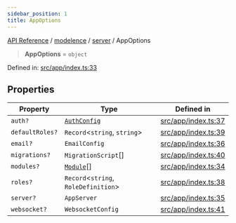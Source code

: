 ```yaml
---
sidebar_position: 1
title: AppOptions
---
```


[API Reference](/api-reference/modelence/server/type-aliases/../../../index) / [modelence](/api-reference/modelence/server/type-aliases/../../index) / [server](/api-reference/modelence/server/type-aliases/../index) / AppOptions

> **AppOptions** = `object`

Defined in: [src/app/index.ts:33](https://github.com/modelence/modelence/blob/fb665d9aae241cad0ab509603cacf0636942b653/packages/modelence/src/app/index.ts#L33)

## Properties

| Property | Type | Defined in |
| ------ | ------ | ------ |
| <a id="auth"></a> `auth?` | [`AuthConfig`](/api-reference/modelence/server/type-aliases/AuthConfig) | [src/app/index.ts:37](https://github.com/modelence/modelence/blob/fb665d9aae241cad0ab509603cacf0636942b653/packages/modelence/src/app/index.ts#L37) |
| <a id="defaultroles"></a> `defaultRoles?` | `Record`\<`string`, `string`\> | [src/app/index.ts:39](https://github.com/modelence/modelence/blob/fb665d9aae241cad0ab509603cacf0636942b653/packages/modelence/src/app/index.ts#L39) |
| <a id="email"></a> `email?` | `EmailConfig` | [src/app/index.ts:36](https://github.com/modelence/modelence/blob/fb665d9aae241cad0ab509603cacf0636942b653/packages/modelence/src/app/index.ts#L36) |
| <a id="migrations"></a> `migrations?` | `MigrationScript`[] | [src/app/index.ts:40](https://github.com/modelence/modelence/blob/fb665d9aae241cad0ab509603cacf0636942b653/packages/modelence/src/app/index.ts#L40) |
| <a id="modules"></a> `modules?` | [`Module`](/api-reference/modelence/server/type-aliases/../classes/Module)[] | [src/app/index.ts:34](https://github.com/modelence/modelence/blob/fb665d9aae241cad0ab509603cacf0636942b653/packages/modelence/src/app/index.ts#L34) |
| <a id="roles"></a> `roles?` | `Record`\<`string`, `RoleDefinition`\> | [src/app/index.ts:38](https://github.com/modelence/modelence/blob/fb665d9aae241cad0ab509603cacf0636942b653/packages/modelence/src/app/index.ts#L38) |
| <a id="server"></a> `server?` | `AppServer` | [src/app/index.ts:35](https://github.com/modelence/modelence/blob/fb665d9aae241cad0ab509603cacf0636942b653/packages/modelence/src/app/index.ts#L35) |
| <a id="websocket"></a> `websocket?` | `WebsocketConfig` | [src/app/index.ts:41](https://github.com/modelence/modelence/blob/fb665d9aae241cad0ab509603cacf0636942b653/packages/modelence/src/app/index.ts#L41) |

